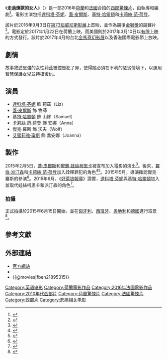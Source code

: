 {{noteTA
|G1=Show
|G2=Movie
|T=zh-hans:悍女;zh-hant:走過煉獄的女人;
}}
{{Infobox film
| name           = 走過煉獄的女人
| original_name  = {{lang|en|''Brimstone''}}
| image          = Brimstone Poster.jpg
| caption        = 電影海報
| director       = {{link-en|馬丁·寇霍文|Martin Koolhoven}}
| producer       = 艾爾斯·范德沃斯特
| screenplay     = 馬丁·寇霍文
| story          = 馬丁·寇霍文
| starring       = {{plainlist|
* [[達科塔·芬妮|達科塔·芬妮]]
* [[蓋·皮爾斯|蓋·皮爾斯]]
* [[基特·哈靈頓|基特·哈靈頓]]
* [[卡莉絲·范·荷登|卡莉絲·范·荷登]]
}}
| music          = [[Junkie_XL|Junkie XL]]
| cinematography = 羅傑·史托費斯
| editing        = {{link-en|喬布·萊特·柏格|Job ter Burg}}
| studio         = {{plainlist|
* N279 Entertainment
* Backup Media
* X-Filme
* Prime Time
* Filmwave
}}
| distributor    = {{link-en|Momentum Pictures|Momentum Pictures}}<ref>{{cite web|url=https://m.youtube.com/watch?v=Kg1lHBayzx0|title=Brimstone Trailer #1 (2017)|date=January 24, 2017|accessdate=January 28, 2017}}</ref>
| released       = {{film date|2016|9|3|[[第73屆威尼斯影展|威尼斯影展]]|2017|1|12|荷蘭|2017|3|10|美國|2017|3|22|法國}}
| runtime        = 148分鐘<ref>{{cite web|url=http://www.labiennale.org/en/cinema/73rd-festival/line-up/off-sel/venezia73/venezia73.html?nocache=true&currentpage=2|title=Venezia 73|accessdate=August 11, 2016|archive-date=2016-11-01|archive-url=https://web.archive.org/web/20161101133457/http://www.labiennale.org/en/cinema/73rd-festival/line-up/off-sel/venezia73/venezia73.html|dead-url=no}}</ref>
| country        = {{plainlist|
* {{NLD}}
* {{FRA}}
}}
| language       = 英語
| budget         = 
| gross          = 210萬美元<ref>{{cite web |url=http://www.boxofficemojo.com/movies/intl/?id=_fBRIMSTONE01&country=H2&wk=2017W2&id=_fBRIMSTONE01&p=.htm |title=Brimstone (2017) |website=[[Box_Office_Mojo|Box Office Mojo]] |accessdate=January 22, 2017 |archive-url=https://web.archive.org/web/20171115083419/http://www.boxofficemojo.com/movies/intl/?id=_fBRIMSTONE01&country=H2&wk=2017W2&id=_fBRIMSTONE01&p=.htm |archive-date=2017-11-15 |dead-url=yes }}</ref>
| cn_name        = 悍女
| hk_name        = 
| tw_name        = 走過煉獄的女人
}}
《'''走過煉獄的女人'''》（{{lang-en|'''''Brimstone'''''}}）是一部2016年[[荷蘭|荷蘭]]和[[法國|法國]]合拍的[[西部片|西部]][[驚悚片|驚悚片]]，由{{link-en|馬丁·寇霍文|Martin Koolhoven}}執導和編劇<ref>{{cite web|url=http://deadline.com/2015/02/pearce-wasikowska-brimstone-voltage-officer-downe-berlin-1201366708/|title=Wasikowska, Pearce Fire Up ‘Brimstone'; Voltage Enlists ‘Officer Downe’ – Berlin|accessdate=May 25, 2015|archive-date=2021-01-22|archive-url=https://web.archive.org/web/20210122020929/https://deadline.com/2015/02/pearce-wasikowska-brimstone-voltage-officer-downe-berlin-1201366708/|dead-url=no}}</ref>。電影主演包括[[達科塔·芬妮|達科塔·芬妮]]、[[蓋·皮爾斯|蓋·皮爾斯]]、[[基特·哈靈頓|基特·哈靈頓]]和[[卡莉絲·范·荷登|卡莉絲·范·荷登]]。

該片於2016年9月3日在[[第73屆威尼斯影展|第73屆威尼斯影展]]上首映，並作為競爭[[金獅獎|金獅獎]]的競賽片<ref>{{cite web |url=http://deadline.com/2016/07/venice-film-festival-2016-lineup-full-list-1201794095/ |title=Venice Film Festival 2016 |date=28 July 2016 |work=Deadline |accessdate=28 July 2016 |archive-date=2016-10-22 |archive-url=https://web.archive.org/web/20161022215450/http://deadline.com/2016/07/venice-film-festival-2016-lineup-full-list-1201794095/ |dead-url=no }}</ref>。電影定於2017年1月22日在荷蘭上映，而美國則於2017年3月10日以[[有限上映|有限上映]]的方式發行。該片於2017年4月的台北[[金馬奇幻影展|金馬奇幻影展]]以及香港國際電影節上放映。

==劇情==
故事敘述堅強的女性莉茲被控告犯了罪，使得她必須在不利的惡劣情境下，以運用智慧保護女兒並持槍復仇。

==演員==
* [[達科塔·芬妮|達科塔·芬妮]] 飾 莉茲（Liz）
* [[蓋·皮爾斯|蓋·皮爾斯]] 飾 牧師
* [[基特·哈靈頓|基特·哈靈頓]] 飾 山繆（Samuel）
* [[卡莉絲·范·荷登|卡莉絲·范·荷登]] 飾 安娜（Anna）
* 傑克·羅斯 飾 沃夫（Wolf）
* [[艾蜜莉雅·瓊斯|艾蜜莉雅·瓊斯]] 飾 喬安娜（Joanna）

==製作==
2015年2月5日，[[蓋·皮爾斯|蓋·皮爾斯]]和[[蜜雅·娃絲柯思卡|蜜雅·娃絲柯思卡]]被宣布加入電影的演出<ref>{{cite web|url=http://www.empireonline.com/news/story.asp?NID=43370|title=Guy Pearce Heads For Brimstone|accessdate=May 25, 2015|archive-date=2015-09-24|archive-url=https://web.archive.org/web/20150924130611/http://www.empireonline.com/news/story.asp?NID=43370|dead-url=no}}</ref>。後來，[[羅伯·派汀森|羅伯·派汀森]]和[[卡莉絲·范·荷登|卡莉絲·范·荷登]]加入詮釋罪犯的角色<ref>{{cite web|url=http://www.empireonline.com/news/story.asp?NID=43396|title=Robert Pattinson Fired Up For Brimstone|accessdate=May 25, 2015|archive-date=2015-09-24|archive-url=https://web.archive.org/web/20150924130616/http://www.empireonline.com/news/story.asp?NID=43396|dead-url=no}}</ref><ref>{{cite web|url=http://blogs.indiewire.com/theplaylist/casting-robert-pattinson-ready-for-brimstone-nicolas-cage-boards-uss-indianapolis-more-20150209|title=Casting: Robert Pattinson Ready For 'Brimstone,' Nicolas Cage Boards ‘USS Indianapolis’ & More|accessdate=May 25, 2015|archive-url=https://web.archive.org/web/20150525163455/http://blogs.indiewire.com/theplaylist/casting-robert-pattinson-ready-for-brimstone-nicolas-cage-boards-uss-indianapolis-more-20150209|archive-date=2015-05-25|dead-url=yes}}</ref>。2015年5月，導演{{link-en|馬丁·寇霍文|Martin Koolhoven}}確認傑克·羅斯的參演<ref>{{cite web|url=http://www.brimstonethemovie.com/media?mediaId=19633746|title=BrimstoneMovie|accessdate=May 25, 2015|archive-date=2018-08-14|archive-url=https://web.archive.org/web/20180814232850/http://www.brimstonethemovie.com/media?mediaId=19633746|dead-url=no}}</ref>。2015年6月，《[[好萊塢報導|好萊塢報導]]》證實，[[達科塔·芬妮|達科塔·芬妮]]與[[基特·哈靈頓|基特·哈靈頓]]加入並取代娃絲柯思卡和派汀森的角色<ref>{{cite web|url=http://www.hollywoodreporter.com/news/kit-harington-joins-thriller-brimstone-804716?utm_source=twitter|title=BrimstoneMovie|accessdate=June 23, 2015|archive-date=2015-09-15|archive-url=https://web.archive.org/web/20150915125533/http://www.hollywoodreporter.com/news/kit-harington-joins-thriller-brimstone-804716?utm_source=twitter|dead-url=no}}</ref>。

===拍攝===
正式拍攝於2015年6月15日開始，並在[[匈牙利|匈牙利]]、[[西班牙|西班牙]]、[[奧地利|奧地利]]和[[德國|德國]]進行取景<ref>{{cite web|url=http://www.screendaily.com/festivals/cannes-news/brimstone-inks-france-germany-deals-ahead-of-shoot/5088096.article?blocktitle=LATEST-FILM-NEWS-HEADLINES&contentID=42422|title='Brimstone' inks France, Germany deals ahead of shoot|accessdate=May 25, 2015|archive-date=2017-07-19|archive-url=https://web.archive.org/web/20170719020054/http://www.screendaily.com/festivals/cannes-news/brimstone-inks-france-germany-deals-ahead-of-shoot/5088096.article?blocktitle=LATEST-FILM-NEWS-HEADLINES&contentID=42422|dead-url=no}}</ref>。

==參考文獻==
{{Reflist|30em}}

==外部連結==
*[http://www.brimstonethemovie.com/ 官方網站] {{Wayback|url=http://www.brimstonethemovie.com/ |date=20210126105426 }}
*{{IMDb title|1895315}}
* {{@movies|fben21895315}}

{{DEFAULTSORT:Brimstone}}
[[Category:英语电影|Category:英语电影]]
[[Category:荷蘭電影作品|Category:荷蘭電影作品]]
[[Category:2016年法國電影作品|Category:2016年法國電影作品]]
[[Category:2010年代西部片|Category:2010年代西部片]]
[[Category:荷蘭驚悚片|Category:荷蘭驚悚片]]
[[Category:法國驚悚片|Category:法國驚悚片]]
[[Category:西部片|Category:西部片]]
[[Category:悲痛相关电影|Category:悲痛相关电影]]
